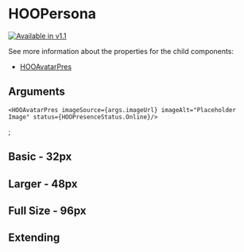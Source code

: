 
<Meta of={HooPersonaStories} />

# HOOPersona

[![Available in v1.1](https://img.shields.io/badge/💦%20Added%20Version-1.1-blue.svg?style=for-the-badge)](https://github.com/n8design/htwoo/blob/main/REACT-CHANGELOG.md)

See more information about the properties for the child components:

* [HOOAvatarPres](?path=/docs/molecules-persona-hooavatarpres--basic)

## Arguments

<ArgTypes of={HOOPersona} />

    <HOOAvatarPres imageSource={args.imageUrl} imageAlt="Placeholder Image" status={HOOPresenceStatus.Online}/>
  </HOOPersona>;

## Basic - 32px

<Canvas>
  <Story of={HooPersonaStories.Basic} />
</Canvas>

## Larger - 48px

<Canvas>
  <Story of={HooPersonaStories.Larger} />
</Canvas>

## Full Size - 96px

<Canvas>
  <Story of={HooPersonaStories.FullSize} />
</Canvas>

## Extending

<Canvas>
  <Story of={HooPersonaStories.Extending} />
</Canvas>
